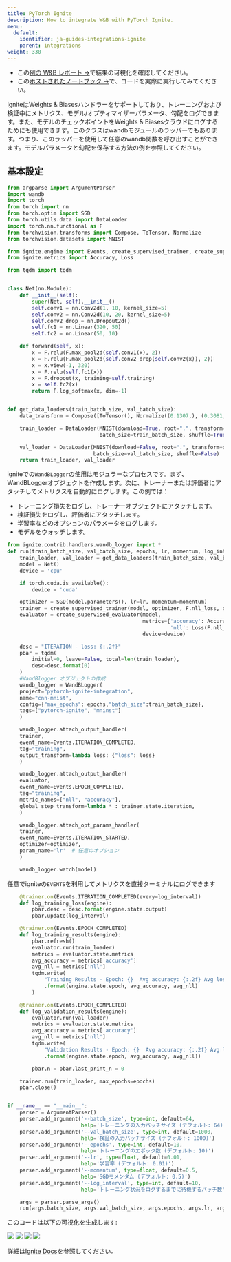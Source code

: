 ---
title: PyTorch Ignite
description: How to integrate W&B with PyTorch Ignite.
menu:
  default:
    identifier: ja-guides-integrations-ignite
    parent: integrations
weight: 330
---

* この[例の W&B レポート →](https://app.wandb.ai/example-team/pytorch-ignite-example/reports/PyTorch-Ignite-with-W%26B--Vmlldzo0NzkwMg)で結果の可視化を確認してください。
* この[ホストされたノートブック →](https://colab.research.google.com/drive/15e-yGOvboTzXU4pe91Jg-Yr7sae3zBOJ#scrollTo=ztVifsYAmnRr)で、コードを実際に実行してみてください。

IgniteはWeights & Biasesハンドラーをサポートしており、トレーニングおよび検証中にメトリクス、モデル/オプティマイザーパラメータ、勾配をログできます。また、モデルのチェックポイントをWeights & Biasesクラウドにログするためにも使用できます。このクラスはwandbモジュールのラッパーでもあります。つまり、このラッパーを使用して任意のwandb関数を呼び出すことができます。モデルパラメータと勾配を保存する方法の例を参照してください。

## 基本設定

```python
from argparse import ArgumentParser
import wandb
import torch
from torch import nn
from torch.optim import SGD
from torch.utils.data import DataLoader
import torch.nn.functional as F
from torchvision.transforms import Compose, ToTensor, Normalize
from torchvision.datasets import MNIST

from ignite.engine import Events, create_supervised_trainer, create_supervised_evaluator
from ignite.metrics import Accuracy, Loss

from tqdm import tqdm


class Net(nn.Module):
    def __init__(self):
        super(Net, self).__init__()
        self.conv1 = nn.Conv2d(1, 10, kernel_size=5)
        self.conv2 = nn.Conv2d(10, 20, kernel_size=5)
        self.conv2_drop = nn.Dropout2d()
        self.fc1 = nn.Linear(320, 50)
        self.fc2 = nn.Linear(50, 10)

    def forward(self, x):
        x = F.relu(F.max_pool2d(self.conv1(x), 2))
        x = F.relu(F.max_pool2d(self.conv2_drop(self.conv2(x)), 2))
        x = x.view(-1, 320)
        x = F.relu(self.fc1(x))
        x = F.dropout(x, training=self.training)
        x = self.fc2(x)
        return F.log_softmax(x, dim=-1)


def get_data_loaders(train_batch_size, val_batch_size):
    data_transform = Compose([ToTensor(), Normalize((0.1307,), (0.3081,))])

    train_loader = DataLoader(MNIST(download=True, root=".", transform=data_transform, train=True),
                              batch_size=train_batch_size, shuffle=True)

    val_loader = DataLoader(MNIST(download=False, root=".", transform=data_transform, train=False),
                            batch_size=val_batch_size, shuffle=False)
    return train_loader, val_loader
```

igniteでの`WandBLogger`の使用はモジュラーなプロセスです。まず、WandBLoggerオブジェクトを作成します。次に、トレーナーまたは評価者にアタッチしてメトリクスを自動的にログします。この例では：

* トレーニング損失をログし、トレーナーオブジェクトにアタッチします。
* 検証損失をログし、評価者にアタッチします。
* 学習率などのオプションのパラメータをログします。
* モデルをウォッチします。

```python
from ignite.contrib.handlers.wandb_logger import *
def run(train_batch_size, val_batch_size, epochs, lr, momentum, log_interval):
    train_loader, val_loader = get_data_loaders(train_batch_size, val_batch_size)
    model = Net()
    device = 'cpu'

    if torch.cuda.is_available():
        device = 'cuda'

    optimizer = SGD(model.parameters(), lr=lr, momentum=momentum)
    trainer = create_supervised_trainer(model, optimizer, F.nll_loss, device=device)
    evaluator = create_supervised_evaluator(model,
                                            metrics={'accuracy': Accuracy(),
                                                     'nll': Loss(F.nll_loss)},
                                            device=device)

    desc = "ITERATION - loss: {:.2f}"
    pbar = tqdm(
        initial=0, leave=False, total=len(train_loader),
        desc=desc.format(0)
    )
    #WandBlogger オブジェクトの作成
    wandb_logger = WandBLogger(
    project="pytorch-ignite-integration",
    name="cnn-mnist",
    config={"max_epochs": epochs,"batch_size":train_batch_size},
    tags=["pytorch-ignite", "mninst"]
    )

    wandb_logger.attach_output_handler(
    trainer,
    event_name=Events.ITERATION_COMPLETED,
    tag="training",
    output_transform=lambda loss: {"loss": loss}
    )

    wandb_logger.attach_output_handler(
    evaluator,
    event_name=Events.EPOCH_COMPLETED,
    tag="training",
    metric_names=["nll", "accuracy"],
    global_step_transform=lambda *_: trainer.state.iteration,
    )

    wandb_logger.attach_opt_params_handler(
    trainer,
    event_name=Events.ITERATION_STARTED,
    optimizer=optimizer,
    param_name='lr'  # 任意のオプション
    )

    wandb_logger.watch(model)
```

任意でigniteの`EVENTS`を利用してメトリクスを直接ターミナルにログできます

```python
    @trainer.on(Events.ITERATION_COMPLETED(every=log_interval))
    def log_training_loss(engine):
        pbar.desc = desc.format(engine.state.output)
        pbar.update(log_interval)

    @trainer.on(Events.EPOCH_COMPLETED)
    def log_training_results(engine):
        pbar.refresh()
        evaluator.run(train_loader)
        metrics = evaluator.state.metrics
        avg_accuracy = metrics['accuracy']
        avg_nll = metrics['nll']
        tqdm.write(
            "Training Results - Epoch: {}  Avg accuracy: {:.2f} Avg loss: {:.2f}"
            .format(engine.state.epoch, avg_accuracy, avg_nll)
        )

    @trainer.on(Events.EPOCH_COMPLETED)
    def log_validation_results(engine):
        evaluator.run(val_loader)
        metrics = evaluator.state.metrics
        avg_accuracy = metrics['accuracy']
        avg_nll = metrics['nll']
        tqdm.write(
            "Validation Results - Epoch: {}  Avg accuracy: {:.2f} Avg loss: {:.2f}"
            .format(engine.state.epoch, avg_accuracy, avg_nll))

        pbar.n = pbar.last_print_n = 0

    trainer.run(train_loader, max_epochs=epochs)
    pbar.close()


if __name__ == "__main__":
    parser = ArgumentParser()
    parser.add_argument('--batch_size', type=int, default=64,
                        help='トレーニングの入力バッチサイズ (デフォルト: 64)')
    parser.add_argument('--val_batch_size', type=int, default=1000,
                        help='検証の入力バッチサイズ (デフォルト: 1000)')
    parser.add_argument('--epochs', type=int, default=10,
                        help='トレーニングのエポック数 (デフォルト: 10)')
    parser.add_argument('--lr', type=float, default=0.01,
                        help='学習率 (デフォルト: 0.01)')
    parser.add_argument('--momentum', type=float, default=0.5,
                        help='SGDモメンタム (デフォルト: 0.5)')
    parser.add_argument('--log_interval', type=int, default=10,
                        help='トレーニング状況をログするまでに待機するバッチ数')

    args = parser.parse_args()
    run(args.batch_size, args.val_batch_size, args.epochs, args.lr, args.momentum, args.log_interval)
```

このコードは以下の可視化を生成します:

<Frame>
    <img src="/images/integrations/pytorch-ignite-1.png"  />
</Frame>

<Frame>
    <img src="/images/integrations/pytorch-ignite-2.png"  />
</Frame>

<Frame>
    <img src="/images/integrations/pytorch-ignite-3.png"  />
</Frame>

<Frame>
    <img src="/images/integrations/pytorch-ignite-4.png"  />
</Frame>

詳細は[Ignite Docs](https://pytorch.org/ignite/contrib/handlers.html#module-ignite.contrib.handlers.wandb_logger)を参照してください。